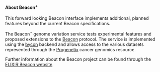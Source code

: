 #### About Beacon<sup>+</sup>

This forward looking Beacon interface implements additional, planned
features beyond the current Beacon specifications.

The Beacon<sup>+</sup> genome variation service tests experimental
features and proposed extensions to the [Beacon](http://beacon-project.io) protocol.
The service is implemented using the [bycon](https://github.com/progenetix/bycon)
backend and allows access to the various datasets represented through the
[Progenetix](http://progenetix.org) cancer genomics resource.

Further information about the Beacon project can be found through the
[ELIXIR Beacon website](http://beacon-project.io/).
